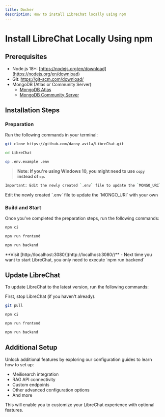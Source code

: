 ```yaml
---
title: Docker
description: How to install LibreChat locally using npm
---
```


# Install LibreChat Locally Using npm

## Prerequisites

- Node.js 18+: [https://nodejs.org/en/download](https://nodejs.org/en/download)
- Git: https://git-scm.com/download/
- MongoDB (Atlas or Community Server)
  - [MongoDB Atlas](https://www.mongodb.com/try)
  - [MongoDB Community Server](https://www.mongodb.com/try/download/community)

## Installation Steps

### Preparation

Run the following commands in your terminal:

```bash filename="Clone the Repository"
git clone https://github.com/danny-avila/LibreChat.git
```

```bash filename="Navigate to the LibreChat Directory"
cd LibreChat
```

```bash filename="Create a .env File from .env.example"
cp .env.example .env
```

> **Note:** **If you're using Windows 10, you might need to use `copy` instead of `cp`.**

```bash filename="Update the MONGO_URI"
Important: Edit the newly created `.env` file to update the `MONGO_URI` with your own MongoDB instance URI.
```

<Callout title="Update the MONGO_URI" emoji="❗">
  Edit the newly created `.env` file to update the `MONGO_URI` with your own
</Callout>

### Build and Start

Once you've completed the preparation steps, run the following commands:

```bash filename="Install dependencies"
npm ci
```

```bash filename="Build the Frontend"
npm run frontend
```

```bash filename="Start LibreChat!"
npm run backend
```

<Callout type="success" title="Access LibreChat!" emoji="🎉">
  **Visit [http://localhost:3080/](http://localhost:3080/)**
</Callout>

<Callout type="example" title="Tip" emoji="🔥">
  - Next time you want to start LibreChat, you only need to execute `npm run backend`
</Callout>

## Update LibreChat

To update LibreChat to the latest version, run the following commands:

<Callout type="warning" emoji="">
  First, stop LibreChat (if you haven't already).
</Callout>

```bash filename="Pull latest project changes"
git pull
```

```bash filename="Update dependencies"
npm ci
```

```bash filename="Rebuild the Frontend"
npm run frontend
```

```bash filename="Start LibreChat!"
npm run backend
```

## Additional Setup

Unlock additional features by exploring our configuration guides to learn how to set up:

- Meilisearch integration
- RAG API connectivity
- Custom endpoints
- Other advanced configuration options
- And more

This will enable you to customize your LibreChat experience with optional features.
